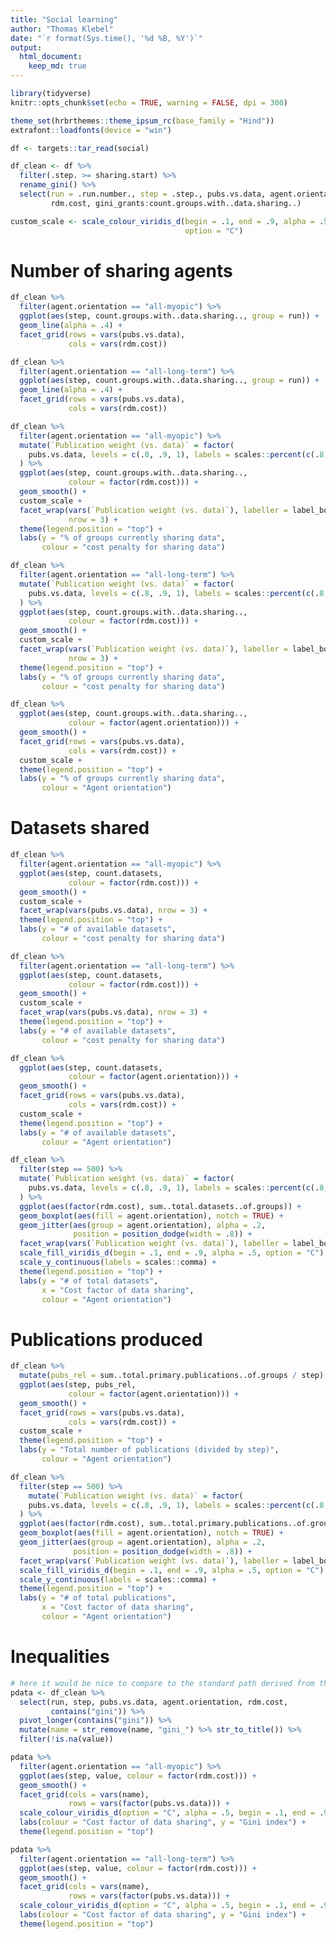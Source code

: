 ```yaml
---
title: "Social learning"
author: "Thomas Klebel"
date: "`r format(Sys.time(), '%d %B, %Y')`"
output: 
  html_document:
    keep_md: true
---
```


```r
library(tidyverse)
knitr::opts_chunk$set(echo = TRUE, warning = FALSE, dpi = 300)

theme_set(hrbrthemes::theme_ipsum_rc(base_family = "Hind"))
extrafont::loadfonts(device = "win")

df <- targets::tar_read(social)

df_clean <- df %>% 
  filter(.step. >= sharing.start) %>% 
  rename_gini() %>% 
  select(run = .run.number., step = .step., pubs.vs.data, agent.orientation, 
         rdm.cost, gini_grants:count.groups.with..data.sharing..)

custom_scale <- scale_colour_viridis_d(begin = .1, end = .9, alpha = .5, 
                                       option = "C")
```



# Number of sharing agents
```r
df_clean %>% 
  filter(agent.orientation == "all-myopic") %>% 
  ggplot(aes(step, count.groups.with..data.sharing.., group = run)) +
  geom_line(alpha = .4) +
  facet_grid(rows = vars(pubs.vs.data),
             cols = vars(rdm.cost))
```

```r
df_clean %>% 
  filter(agent.orientation == "all-long-term") %>% 
  ggplot(aes(step, count.groups.with..data.sharing.., group = run)) +
  geom_line(alpha = .4) +
  facet_grid(rows = vars(pubs.vs.data),
             cols = vars(rdm.cost))
```

```r
df_clean %>% 
  filter(agent.orientation == "all-myopic") %>% 
  mutate(`Publication weight (vs. data)` = factor(
    pubs.vs.data, levels = c(.8, .9, 1), labels = scales::percent(c(.8, .9, 1)))
  ) %>% 
  ggplot(aes(step, count.groups.with..data.sharing.., 
             colour = factor(rdm.cost))) +
  geom_smooth() +
  custom_scale +
  facet_wrap(vars(`Publication weight (vs. data)`), labeller = label_both,
             nrow = 3) +
  theme(legend.position = "top") +
  labs(y = "% of groups currently sharing data",
       colour = "cost penalty for sharing data")
```

```r
df_clean %>% 
  filter(agent.orientation == "all-long-term") %>% 
  mutate(`Publication weight (vs. data)` = factor(
    pubs.vs.data, levels = c(.8, .9, 1), labels = scales::percent(c(.8, .9, 1)))
  ) %>% 
  ggplot(aes(step, count.groups.with..data.sharing.., 
             colour = factor(rdm.cost))) +
  geom_smooth() +
  custom_scale +
  facet_wrap(vars(`Publication weight (vs. data)`), labeller = label_both,
             nrow = 3) +
  theme(legend.position = "top") +
  labs(y = "% of groups currently sharing data",
       colour = "cost penalty for sharing data")
```

```r
df_clean %>% 
  ggplot(aes(step, count.groups.with..data.sharing.., 
             colour = factor(agent.orientation))) +
  geom_smooth() +
  facet_grid(rows = vars(pubs.vs.data),
             cols = vars(rdm.cost)) +
  custom_scale +
  theme(legend.position = "top") +
  labs(y = "% of groups currently sharing data",
       colour = "Agent orientation")
```

# Datasets shared
```r
df_clean %>% 
  filter(agent.orientation == "all-myopic") %>% 
  ggplot(aes(step, count.datasets, 
             colour = factor(rdm.cost))) +
  geom_smooth() +
  custom_scale +
  facet_wrap(vars(pubs.vs.data), nrow = 3) +
  theme(legend.position = "top") +
  labs(y = "# of available datasets",
       colour = "cost penalty for sharing data")
```
```r
df_clean %>% 
  filter(agent.orientation == "all-long-term") %>% 
  ggplot(aes(step, count.datasets, 
             colour = factor(rdm.cost))) +
  geom_smooth() +
  custom_scale +
  facet_wrap(vars(pubs.vs.data), nrow = 3) +
  theme(legend.position = "top") +
  labs(y = "# of available datasets",
       colour = "cost penalty for sharing data")
```
```r
df_clean %>% 
  ggplot(aes(step, count.datasets, 
             colour = factor(agent.orientation))) +
  geom_smooth() +
  facet_grid(rows = vars(pubs.vs.data),
             cols = vars(rdm.cost)) +
  custom_scale +
  theme(legend.position = "top") +
  labs(y = "# of available datasets",
       colour = "Agent orientation")
```

```r
df_clean %>% 
  filter(step == 500) %>% 
  mutate(`Publication weight (vs. data)` = factor(
    pubs.vs.data, levels = c(.8, .9, 1), labels = scales::percent(c(.8, .9, 1)))
  ) %>% 
  ggplot(aes(factor(rdm.cost), sum..total.datasets..of.groups)) +
  geom_boxplot(aes(fill = agent.orientation), notch = TRUE) +
  geom_jitter(aes(group = agent.orientation), alpha = .2, 
              position = position_dodge(width = .8)) +
  facet_wrap(vars(`Publication weight (vs. data)`), labeller = label_both) +
  scale_fill_viridis_d(begin = .1, end = .9, alpha = .5, option = "C") +
  scale_y_continuous(labels = scales::comma) +
  theme(legend.position = "top") +
  labs(y = "# of total datasets",
       x = "Cost factor of data sharing",
       colour = "Agent orientation")
```

# Publications produced
```r
df_clean %>% 
  mutate(pubs_rel = sum..total.primary.publications..of.groups / step) %>% 
  ggplot(aes(step, pubs_rel, 
             colour = factor(agent.orientation))) +
  geom_smooth() +
  facet_grid(rows = vars(pubs.vs.data),
             cols = vars(rdm.cost)) +
  custom_scale +
  theme(legend.position = "top") +
  labs(y = "Total number of publications (divided by step)",
       colour = "Agent orientation")
```

```r
df_clean %>% 
  filter(step == 500) %>% 
    mutate(`Publication weight (vs. data)` = factor(
    pubs.vs.data, levels = c(.8, .9, 1), labels = scales::percent(c(.8, .9, 1)))
  ) %>% 
  ggplot(aes(factor(rdm.cost), sum..total.primary.publications..of.groups)) +
  geom_boxplot(aes(fill = agent.orientation), notch = TRUE) +
  geom_jitter(aes(group = agent.orientation), alpha = .2, 
              position = position_dodge(width = .8)) +
  facet_wrap(vars(`Publication weight (vs. data)`), labeller = label_both) +
  scale_fill_viridis_d(begin = .1, end = .9, alpha = .5, option = "C") +
  scale_y_continuous(labels = scales::comma) +
  theme(legend.position = "top") +
  labs(y = "# of total publications",
       x = "Cost factor of data sharing",
       colour = "Agent orientation")
```

# Inequalities
```r
# here it would be nice to compare to the standard path derived from the baseline
pdata <- df_clean %>% 
  select(run, step, pubs.vs.data, agent.orientation, rdm.cost,
         contains("gini")) %>% 
  pivot_longer(contains("gini")) %>% 
  mutate(name = str_remove(name, "gini_") %>% str_to_title()) %>% 
  filter(!is.na(value))
```


```r
pdata %>% 
  filter(agent.orientation == "all-myopic") %>% 
  ggplot(aes(step, value, colour = factor(rdm.cost))) +
  geom_smooth() +
  facet_grid(cols = vars(name),
             rows = vars(factor(pubs.vs.data))) +
  scale_colour_viridis_d(option = "C", alpha = .5, begin = .1, end = .9) +
  labs(colour = "Cost factor of data sharing", y = "Gini index") +
  theme(legend.position = "top")
```

```r
pdata %>% 
  filter(agent.orientation == "all-long-term") %>% 
  ggplot(aes(step, value, colour = factor(rdm.cost))) +
  geom_smooth() +
  facet_grid(cols = vars(name),
             rows = vars(factor(pubs.vs.data))) +
  scale_colour_viridis_d(option = "C", alpha = .5, begin = .1, end = .9) +
  labs(colour = "Cost factor of data sharing", y = "Gini index") +
  theme(legend.position = "top")
```